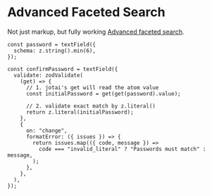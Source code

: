 
<Meta title="showcase/AdvancedSearch" of={AdvancedSearch} />

# Advanced Faceted Search

Not just markup, but fully working [Advanced faceted search](https://flowbite.com/blocks/application/faceted-search-drawers/#advanced-faceted-search-with-datepicker).

```tsx
const password = textField({
  schema: z.string().min(6),
});

const confirmPassword = textField({
  validate: zodValidate(
    (get) => {
      // 1. jotai's get will read the atom value
      const initialPassword = get(get(password).value);

      // 2. validate exact match by z.literal()
      return z.literal(initialPassword);
    },
    {
      on: "change",
      formatError: ({ issues }) => {
        return issues.map(({ code, message }) =>
          code === "invalid_literal" ? "Passwords must match" : message,
        );
      },
    },
  ),
});
```

<Stories />

